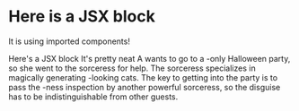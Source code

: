 
# Here is a JSX block

It is using imported components!

<Box>
  <Heading>Here's a JSX block</Heading>
  <Text>It's pretty neat</Text>
  A <Cat /> wants to go to a <Dog />
  -only Halloween party, so she went to the sorceress for help. The sorceress specializes
  in magically generating
  <Dog />
  -looking cats. The key to getting into the party is to pass the <Dog />
  -ness inspection by another powerful sorceress, so the disguise has to be
  indistinguishable from other <Dog /> guests.
</Box>

